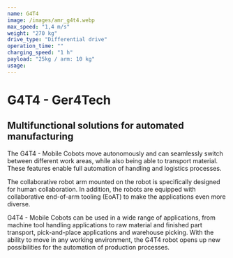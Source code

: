 ```yaml
---
name: G4T4
image: /images/amr_g4t4.webp
max_speed: "1,4 m/s"
weight: "270 kg"
drive_type: "Differential drive"
operation_time: ""
charging_speed: "1 h"
payload: "25kg / arm: 10 kg"
usage:
---
```

# G4T4 - Ger4Tech

## Multifunctional solutions for automated manufacturing

The G4T4 - Mobile Cobots move autonomously and can seamlessly switch between different work areas, while also being able to transport material. These features enable full automation of handling and logistics processes.

The collaborative robot arm mounted on the robot is specifically designed for human collaboration. In addition, the robots are equipped with collaborative end-of-arm tooling (EoAT) to make the applications even more diverse.

G4T4 - Mobile Cobots can be used in a wide range of applications, from machine tool handling applications to raw material and finished part transport, pick-and-place applications and warehouse picking. With the ability to move in any working environment, the G4T4 robot opens up new possibilities for the automation of production processes.